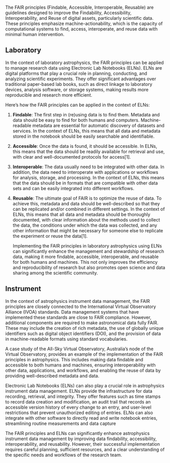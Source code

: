 The FAIR principles (Findable, Accessible, Interoperable, Reusable) are guidelines designed to improve the Findability, Accessibility, Interoperability, and Reuse of digital assets, particularly scientific data. These principles emphasize machine-actionability, which is the capacity of computational systems to find, access, interoperate, and reuse data with minimal human intervention.

## Laboratory

In the context of laboratory astrophysics, the FAIR principles can be applied to manage research data using Electronic Lab Notebooks (ELNs). ELNs are digital platforms that play a crucial role in planning, conducting, and analyzing scientific experiments. They offer significant advantages over traditional paper-based lab books, such as direct linkage to laboratory devices, analysis software, or storage systems, making results more reproducible and research more efficient.

Here's how the FAIR principles can be applied in the context of ELNs:

1.  **Findable**: The first step in (re)using data is to find them. Metadata and data should be easy to find for both humans and computers. Machine-readable metadata are essential for automatic discovery of datasets and services. In the context of ELNs, this means that all data and metadata stored in the notebook should be easily searchable and identifiable.

2.  **Accessible**: Once the data is found, it should be accessible. In ELNs, this means that the data should be readily available for retrieval and use, with clear and well-documented protocols for access\[1\].

3.  **Interoperable**: The data usually need to be integrated with other data. In addition, the data need to interoperate with applications or workflows for analysis, storage, and processing. In the context of ELNs, this means that the data should be in formats that are compatible with other data sets and can be easily integrated into different workflows.

4.  **Reusable**: The ultimate goal of FAIR is to optimize the reuse of data. To achieve this, metadata and data should be well-described so that they can be replicated and/or combined in different settings. In the context of ELNs, this means that all data and metadata should be thoroughly documented, with clear information about the methods used to collect the data, the conditions under which the data was collected, and any other information that might be necessary for someone else to replicate the experiment or reuse the data\[1\].

    Implementing the FAIR principles in laboratory astrophysics using ELNs can significantly enhance the management and stewardship of research data, making it more findable, accessible, interoperable, and reusable for both humans and machines. This not only improves the efficiency and reproducibility of research but also promotes open science and data sharing among the scientific community.

## Instrument

In the context of astrophysics instrument data management, the FAIR principles are closely connected to the International Virtual Observatory Alliance (IVOA) standards. Data management systems that have implemented these standards are close to FAIR compliance. However, additional components are required to make astronomical data fully FAIR. These may include the creation of rich metadata, the use of globally unique identifiers such as digital object identifiers (DOI), and the provision of data in machine-readable formats using standard vocabularies.

A case study of the All-Sky Virtual Observatory, Australia's node of the Virtual Observatory, provides an example of the implementation of the FAIR principles in astrophysics. This includes making data findable and accessible to both humans and machines, ensuring interoperability with other data, applications, and workflows, and enabling the reuse of data by providing well-described metadata and data.

Electronic Lab Notebooks (ELNs) can also play a crucial role in astrophysics instrument data management. ELNs provide the infrastructure for data recording, retrieval, and integrity. They offer features such as time stamps to record data creation and modification, an audit trail that records an accessible version history of every change to an entry, and user-level restrictions that prevent unauthorized editing of entries. ELNs can also integrate with other software to directly read and write notebook entries, streamlining routine measurements and data capture

The FAIR principles and ELNs can significantly enhance astrophysics instrument data management by improving data findability, accessibility, interoperability, and reusability. However, their successful implementation requires careful planning, sufficient resources, and a clear understanding of the specific needs and workflows of the research team.

